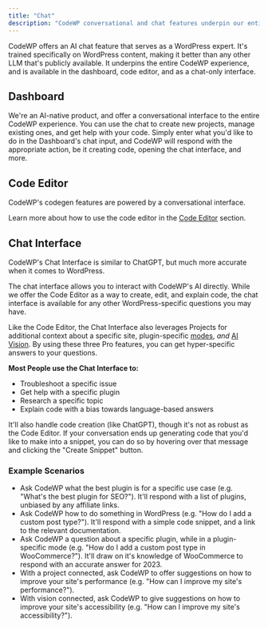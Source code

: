 ```yaml
---
title: "Chat"
description: "CodeWP conversational and chat features underpin our entire platform. Access them on multiple parts of the tool, and use them for a variety of use cases."
---
```


CodeWP offers an AI chat feature that serves as a WordPress expert. It's trained specifically on WordPress content, making it better than any other LLM that's publicly available. It underpins the entire CodeWP experience, and is available in the dashboard, code editor, and as a chat-only interface.

## Dashboard

We're an AI-native product, and offer a conversational interface to the entire CodeWP experience. You can use the chat to create new projects, manage existing ones, and get help with your code. Simply enter what you'd like to do in the Dashboard's chat input, and CodeWP will respond with the appropriate action, be it creating code, opening the chat interface, and more.

## Code Editor

CodeWP's codegen features are powered by a conversational interface.

Learn more about how to use the code editor in the [Code Editor](/docs/create) section.

## Chat Interface

<Tip>
  CodeWP's Chat Interface is similar to ChatGPT, but much more accurate when it
  comes to WordPress.
</Tip>

The chat interface allows you to interact with CodeWP's AI directly. While we offer the Code Editor as a way to create, edit, and explain code, the chat interface is available for any other WordPress-specific questions you may have.

Like the Code Editor, the Chat Interface also leverages Projects for additional context about a specific site, plugin-specific [modes](https://docs.codewp.ai/features/modes), _and_ [AI Vision](https://docs.codewp.ai/features/vision). By using these three Pro features, you can get hyper-specific answers to your questions.

**Most People use the Chat Interface to:**

- Troubleshoot a specific issue
- Get help with a specific plugin
- Research a specific topic
- Explain code with a bias towards language-based answers

It'll also handle code creation (like ChatGPT), though it's not as robust as the Code Editor. If your conversation ends up generating code that you'd like to make into a snippet, you can do so by hovering over that message and clicking the "Create Snippet" button.

### Example Scenarios

- Ask CodeWP what the best plugin is for a specific use case (e.g. "What's the best plugin for SEO?"). It'll respond with a list of plugins, unbiased by any affiliate links.
- Ask CodeWP how to do something in WordPress (e.g. "How do I add a custom post type?"). It'll respond with a simple code snippet, and a link to the relevant documentation.
- Ask CodeWP a question about a specific plugin, while in a plugin-specific mode (e.g. "How do I add a custom post type in WooCommerce?"). It'll draw on it's knowledge of WooCommerce to respond with an accurate answer for 2023.
- With a project connected, ask CodeWP to offer suggestions on how to improve your site's performance (e.g. "How can I improve my site's performance?").
- With vision connected, ask CodeWP to give suggestions on how to improve your site's accessibility (e.g. "How can I improve my site's accessibility?").
